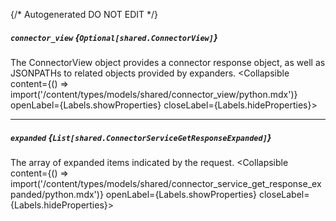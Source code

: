 {/* Autogenerated DO NOT EDIT  */}

##### `connector_view` *{`Optional[shared.ConnectorView]`}*
The ConnectorView object provides a connector response object, as well as JSONPATHs to related objects provided by expanders.
<Collapsible content={() => import('/content/types/models/shared/connector_view/python.mdx')} openLabel={Labels.showProperties} closeLabel={Labels.hideProperties}>
</Collapsible>

---
##### `expanded` *{`List[shared.ConnectorServiceGetResponseExpanded]`}*
The array of expanded items indicated by the request.
<Collapsible content={() => import('/content/types/models/shared/connector_service_get_response_expanded/python.mdx')} openLabel={Labels.showProperties} closeLabel={Labels.hideProperties}>
</Collapsible>


